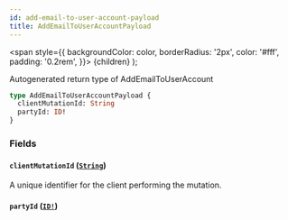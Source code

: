 ```yaml
---
id: add-email-to-user-account-payload
title: AddEmailToUserAccountPayload
---
```


<span
style={{
      backgroundColor: color,
      borderRadius: '2px',
      color: '#fff',
      padding: '0.2rem',
    }}>
{children}
</span>
);

Autogenerated return type of AddEmailToUserAccount

```graphql
type AddEmailToUserAccountPayload {
  clientMutationId: String
  partyId: ID!
}
```

### Fields

#### `clientMutationId` ([`String`](/api/scalars/string))

A unique identifier for the client performing the mutation.

#### `partyId` ([`ID!`](/api/scalars/id))
